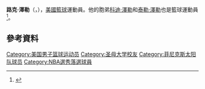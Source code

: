 {{noteTA
|1=zh-cn:卢克;zh-hk:路克;
}}
'''路克·澤勒'''（{{lang-en|'''Luke Zeller'''}}，{{bd|1987年|4月7日}}），[[美國|美國]][[籃球|籃球]]運動員。他的胞弟[[科迪·澤勒|科迪·澤勒]]和[[泰勒·澤勒|泰勒·澤勒]]也是籃球運動員<ref>{{cite web|last=Miller|first=Sam|title=USA Basketball: Hoops Run Through Luke Zeller's Family Tree|url=http://www.usabasketball.com/mens/panamerican/11_mpag_zeller_feature.html|work=USA Basketball.com|accessdate=2 June 2012|deadurl=yes|archiveurl=https://www.webcitation.org/6DxzOqAJN?url=http://www.usabasketball.com/mens/panamerican/11_mpag_zeller_feature.html|archivedate=2013-01-26}}</ref>。

== 參考資料 == 
{{reflist}}

{{Authority control}}
{{DEFAULTSORT:Zeller, Luke}}
[[Category:美国男子篮球运动员|Category:美国男子篮球运动员]]
[[Category:圣母大学校友|Category:圣母大学校友]]
[[Category:菲尼克斯太阳队球员|Category:菲尼克斯太阳队球员]]
[[Category:NBA選秀落選球員|Category:NBA選秀落選球員]]